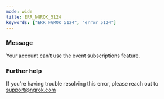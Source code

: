 ```yaml
---
mode: wide
title: ERR_NGROK_5124
keywords: ["ERR_NGROK_5124", "error 5124"]
---
```


### Message

Your account can't use the event subscriptions feature.

### Further help

If you're having trouble resolving this error, please reach out to [support@ngrok.com](mailto:support@ngrok.com?subject=Help%20with%20ERR_NGROK_5124)
